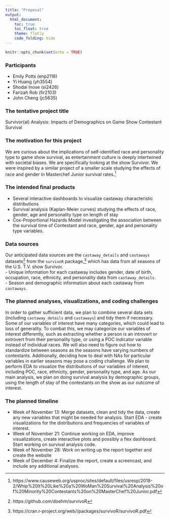 ```yaml
---
title: "Proposal"
output: 
  html_document:
    toc: true
    toc_float: true
    theme: flatly
    code_folding: hide
---
```


```r
knitr::opts_chunk$set(echo = TRUE)
```

### Participants
* Emily Potts (enp2116)
* Yi Huang (yh3554)
* Shodai Inose (si2426)
* Farizah Rob (fir2103)
* John Cheng (jc5635)

### The tentative project title
Survivor(al) Analysis: Impacts of Demographics on Game Show Contestant Survival

### The motivation for this project
We are curious about the implications of self-identified race and personality type to game show survival, as entertainment culture is deeply intertwined with societal biases. We are specifically looking at the show Survivor.
We were inspired by a similar project of a smaller scale studying the effects of race and gender in Masterchef Junior survival rates.^[https://www.causeweb.org/usproc/sites/default/files/usresp/2018-2/Whip%20It%20Like%20a%20WoMan%20Survival%20Analysis%20of%20Minority%20Contestants%20on%20MasterChef%20Junior.pdf]


### The intended final products
- Several interactive dashboards to visualize castaway characteristic distributions
- Survival analysis (Kaplan-Meier curves) studying the effects of race, gender, age and personality type on length of stay
- Cox-Proportional Hazards Model investigating the association between the survival time of Contestant and race, gender, age and personality type variables.


### Data sources
Our anticipated data sources are the `castaway_details` and `castaways` datasets^[https://github.com/doehm/survivoR] from the `survivoR` package,^[https://cran.r-project.org/web//packages/survivoR/survivoR.pdf] which has data from all seasons of the U.S. T.V. show Survivor. \
- Unique information for each castaway includes gender, date of birth, occupation, race, ethnicity, and personality data from `castaway_details`.\
- Season and demographic information about each castaway from `castaways`.

### The planned analyses, visualizations, and coding challenges 
In order to gather sufficient data, we plan to combine several data sets (including `castaway_details` and `castaways`) and tidy them if necessary. Some of our variables of interest have many categories, which could lead to loss of generality. To combat this, we may categorize our variables of interest differently, such as extracting whether a person is an introvert or extrovert from their personality type, or using a POC indicator variable instead of individual races. We will also need to figure out how to standardize between seasons as the seasons have varying numbers of contestants. Additionally, deciding how to deal with NAs for particular variables in earlier seasons may pose a coding challenge. We plan to perform EDA to visualize the distributions of our variables of interest, including POC, race, ethnicity, gender, personality type, and age. As our main analysis, we plan on doing survival analysis by demographic groups, using the length of stay of the contestants on the show as our outcome of interest.

### The planned timeline
- Week of November 13: Merge datasets, clean and tidy the data, create any new variables that might be needed for analysis. Start EDA - create visualizations for the distributions and frequencies of variables of interest. 
- Week of November 21: Continue working on EDA, improve visualizations, create interactive plots and possibly a flex dashboard. Start working on survival analysis code. 
- Week of November 28: Work on writing up the report together and create the website
- Week of December 4: Finalize the report, create a screencast, and include any additional analyses. 



